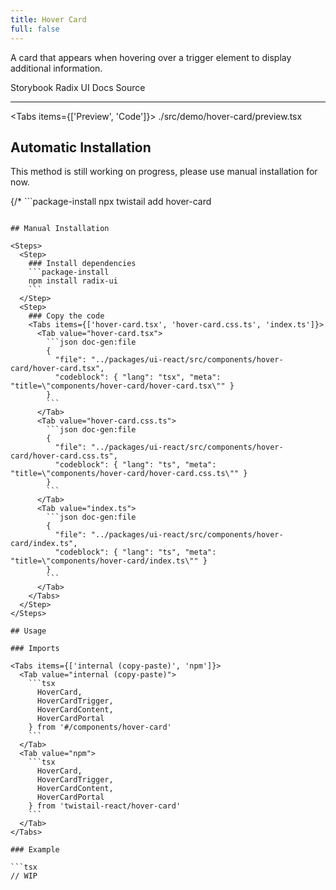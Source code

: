 ```yaml
---
title: Hover Card
full: false
---
```


A card that appears when hovering over a trigger element to display additional information.

<Badges>
  <BadgeLink href="https://storybook.twistail.com/?path=/docs/base-components-hovercard--default" external>
    Storybook
  </BadgeLink>
  <BadgeLink href="https://www.radix-ui.com/primitives/docs/components/hover-card#api-reference" external>
    Radix UI Docs
  </BadgeLink>
  <BadgeLink href="https://github.com/riipandi/twistail/tree/main/packages/ui-react/src/components/hover-card" external>
    Source
  </BadgeLink>
</Badges>

---


<Tabs items={['Preview', 'Code']}>
  <Tab value="Preview" className="rounded-b-xl flex min-h-44 flex-wrap items-start justify-start gap-4 py-20 not-prose">
    <Demo />
  </Tab>
  <Tab value="Code">
    <include cwd lang="tsx">./src/demo/hover-card/preview.tsx</include>
  </Tab>
</Tabs>

## Automatic Installation

<Callout type='warn'>
  This method is still working on progress, please use manual installation for now.
</Callout>

{/* ```package-install
npx twistail add hover-card
``` */}

## Manual Installation

<Steps>
  <Step>
    ### Install dependencies
    ```package-install
    npm install radix-ui
    ```
  </Step>
  <Step>
    ### Copy the code
    <Tabs items={['hover-card.tsx', 'hover-card.css.ts', 'index.ts']}>
      <Tab value="hover-card.tsx">
        ```json doc-gen:file
        {
          "file": "../packages/ui-react/src/components/hover-card/hover-card.tsx",
          "codeblock": { "lang": "tsx", "meta": "title=\"components/hover-card/hover-card.tsx\"" }
        }
        ```
      </Tab>
      <Tab value="hover-card.css.ts">
        ```json doc-gen:file
        {
          "file": "../packages/ui-react/src/components/hover-card/hover-card.css.ts",
          "codeblock": { "lang": "ts", "meta": "title=\"components/hover-card/hover-card.css.ts\"" }
        }
        ```
      </Tab>
      <Tab value="index.ts">
        ```json doc-gen:file
        {
          "file": "../packages/ui-react/src/components/hover-card/index.ts",
          "codeblock": { "lang": "ts", "meta": "title=\"components/hover-card/index.ts\"" }
        }
        ```
      </Tab>
    </Tabs>
  </Step>
</Steps>

## Usage

### Imports

<Tabs items={['internal (copy-paste)', 'npm']}>
  <Tab value="internal (copy-paste)">
    ```tsx
      HoverCard,
      HoverCardTrigger,
      HoverCardContent,
      HoverCardPortal
    } from '#/components/hover-card'
    ```
  </Tab>
  <Tab value="npm">
    ```tsx
      HoverCard,
      HoverCardTrigger,
      HoverCardContent,
      HoverCardPortal
    } from 'twistail-react/hover-card'
    ```
  </Tab>
</Tabs>

### Example

```tsx
// WIP
```
